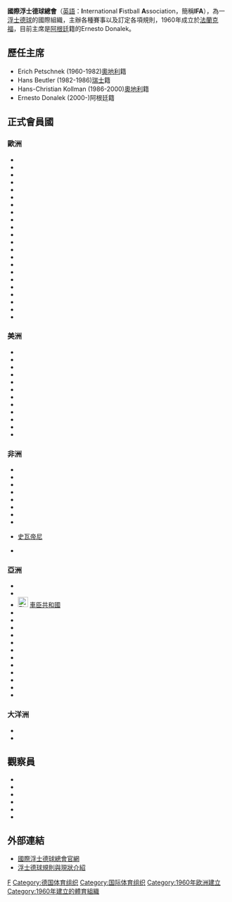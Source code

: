 {{多個問題|
{{nofootnotes|time=2010-09-10T12:41:43+00:00}}
{{expand|time=2010-09-10T12:39:10+00:00}}
{{unreferenced|time=2010-09-10T12:39:10+00:00}}
}}
{{Infobox Organization
| name = 國際浮士德球總會
| original_name = International Fistball Association
| image = 
| size = 
| caption = 
| motto = 
| formation = 1960年
| location = {{DEU}}[[法蘭克福|法蘭克福]]
| language = 英文、德文
| type = 體育運動
| leader_title=主席
| leader_name = Ernesto Donalek(2000-)
| membership = 21個會員國和6個觀察員
| web = https://www.ifa-fistball.com/
}}

'''國際浮士德球總會'''（[[英語|英語]]：'''I'''nternational '''F'''istball '''A'''ssociation，簡稱'''IFA'''），為一[[浮士德球|浮士德球]]的國際組織，主辦各種賽事以及訂定各項規則，1960年成立於[[法蘭克福|法蘭克福]]，目前主席是[[阿根廷|阿根廷]]籍的Ernesto Donalek。

== 歷任主席 ==
*Erich Petschnek (1960-1982)[[奧地利|奧地利]]籍
*Hans Beutler (1982-1986)[[瑞士|瑞士]]籍
*Hans-Christian Kollman (1986-2000)[[奧地利|奧地利]]籍
*Ernesto Donalek (2000-)阿根廷籍

== 正式會員國 ==
=== 歐洲 ===
*{{DNK}}
*{{DEU}}
*{{ITA}}
*{{SUI}}
*{{ALB}}
*{{MLT}}
*{{AUT}}
*{{BEL}}
*{{HRV}}
*{{CZE}}
*{{UK}}
*{{GRC}}
*{{HUN}}
*{{LTU}}
*{{NLD}}
*{{POL}}
*{{SRB}}
*{{SVN}}
*{{ESP}}
*{{CHE}}
*{{SWE}}
*{{UKR}}

=== 美洲 ===
*{{ARG}}
*{{BRA}}
*{{CHI}}
*{{USA}}
*{{URU}}
*{{MEX}}
*{{CAN}}
*{{COL}}
*{{CIV}}
*{{DOM}}
*{{TTO}}
*{{VEN}}


=== 非洲 ===
*{{NAM}}
*{{BEN}}
*{{CMR}}
*{{CAF}}
*{{KEN}}
*{{NGA}}
*{{SLE}}
*{{ZAF}}
*{{flagicon|SWZ}} [[史瓦帝尼|史瓦帝尼]]
*{{TGO}}

=== 亞洲 ===
*{{JPN}}
*{{NEP}}
*[[File:Flag_of_Chechen_Republic_since_2004.svg|23px]] [[車臣共和國|車臣共和國]]
*{{PAK}}
*{{IND}}
*{{CYP}}
*{{TPE}}
*{{BGD}}
*{{KWT}}
*{{MYS}}
*{{MNG}}
*{{CHN}}
*{{LKA}}
*{{THA}}
*{{HKG}}

=== 大洋洲 ===
*{{AUS}}
*{{NZL}}

== 觀察員 ==
*{{ISL}}
*{{POL}}
*{{GRC}}
*{{ESP}}
*{{UKR}}
*{{TUR}}

== 外部連結 ==
*[https://www.ifa-fistball.com/ 國際浮士德球總會官網] {{Wayback|url=https://www.ifa-fistball.com/ |date=20201211161320 }}{{en}}
*[http://home.gamer.com.tw/blogDetail.php?owner=av07442sm&sn=4860 浮士德球規則與現狀介紹]{{zh-tw}}

[[Category:总部在法兰克福的国际组织|F]]
[[Category:德国体育组织|Category:德国体育组织]]
[[Category:国际体育组织|Category:国际体育组织]]
[[Category:1960年欧洲建立|Category:1960年欧洲建立]]
[[Category:1960年建立的體育組織|Category:1960年建立的體育組織]]